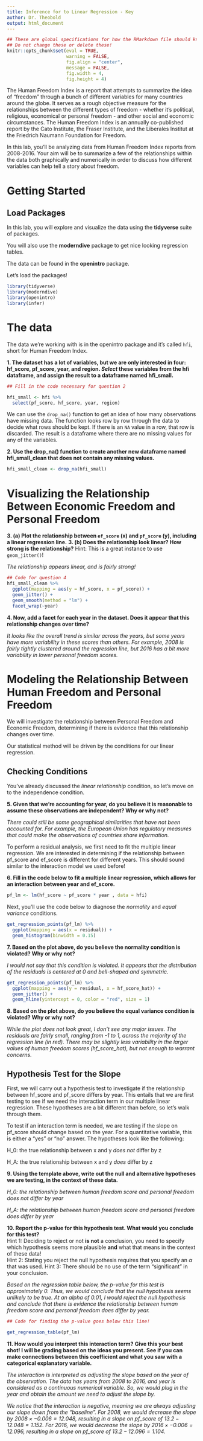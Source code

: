 ```yaml
---
title: Inference for to Linear Regression - Key
author: Dr. Theobold
output: html_document
---
```


```r
## These are global specifications for how the RMarkdown file should knit. 
## Do not change these or delete these!
knitr::opts_chunk$set(eval = TRUE,
                      warning = FALSE,
                      fig.align = "center", 
                      message = FALSE, 
                      fig.width = 4, 
                      fig.height = 4)
```

The Human Freedom Index is a report that attempts to summarize the idea of "freedom" through a bunch of different variables for many countries around the globe.
It serves as a rough objective measure for the relationships between the different types of freedom - whether it's political, religious, economical or personal freedom - and other social and economic circumstances.
The Human Freedom Index is an annually co-published report by the Cato Institute, the Fraser Institute, and the Liberales Institut at the Friedrich Naumann Foundation for Freedom.

In this lab, you'll be analyzing data from Human Freedom Index reports from 2008-2016.
Your aim will be to summarize a few of the relationships within the data both graphically and numerically in order to discuss how different variables can help tell a story about freedom.

# Getting Started

## Load Packages

In this lab, you will explore and visualize the data using the **tidyverse** suite of packages. 

You will also use the **moderndive** package to get nice looking regression tables. 

The data can be found in the **openintro** package.

Let's load the packages!

```r
library(tidyverse)
library(moderndive)
library(openintro)
library(infer)
```

# The data

The data we're working with is in the openintro package and it's called `hfi`, short for Human Freedom Index.

__1.  The dataset has **a lot** of variables, but we are only interested in four: hf_score, pf_score, year, and region. *Select* these variables from the hfi dataframe, and assign the result to a dataframe named hfi_small.__ 

```r
## Fill in the code necessary for question 2 

hfi_small <- hfi %>% 
  select(pf_score, hf_score, year, region)

```


We can use the `drop_na()` function to get an idea of how many observations have missing data. The function looks row by row through the data to decide what rows should be kept. If there is an `NA` value in a row, that row is discarded. The result is a dataframe where there are no missing values for any of the variables. 

__2. Use the drop_na() function to create another new dataframe named hfi_small_clean that **does not** contain any missing values.__ 

```r
hfi_small_clean <- drop_na(hfi_small)

```

# Visualizing the Relationship Between Economic Freedom and Personal Freedom 

__3. (a) Plot the relationship between `ef_score` (x) and `pf_score` (y), including a linear regression line.__
__3. (b) Does the relationship look linear? How strong is the relationship?__
Hint: This is a great instance to use `geom_jitter()`!  
<!-- Your response goes here! Do not remove this line! -->

*The relationship appears linear, and is fairly strong!*


```r
## Code for question 4
hfi_small_clean %>%
  ggplot(mapping = aes(y = hf_score, x = pf_score)) + 
  geom_jitter() + 
  geom_smooth(method = "lm") +
  facet_wrap(~year)

```

__4. Now, add a facet for each year in the dataset. Does it appear that this relationship changes over time?__

<!-- Change your code from Question 4. Only your response goes here! -->

*It looks like the overall trend is similar across the years, but some years have more variability in these scores than others. For example, 2008 is fairly tightly clustered around the regression line, but 2016 has a bit more variability in lower personal freedom scores.*


# Modeling the Relationship Between Human Freedom and Personal Freedom 

We will investigate the relationship between Personal Freedom and Economic 
Freedom, determining if there is evidence that this relationship changes over
time. 

Our statistical method will be driven by the conditions for our linear
regression. 

## Checking Conditions 

You've already discussed the *linear relationship* condition, so let's move on 
to the independence condition. 

__5. Given that we're accounting for year, do you believe it is reasonable to assume these observations are independent? Why or why not?__
<!-- Your response goes below this line! -->

*There could still be some geographical similarities that have not been accounted for. For example, the European Union has regulatory measures that could make the observations of countries share information.* 

To perform a residual analysis, we first need to fit the multiple linear 
regression. We are interested in determining if the relationship between 
pf_score and ef_score is different for different years. This should sound similar
to the interaction model we used before! 

__6. Fill in the code below to fit a multiple linear regression, which allows for an interaction between year and ef_score.__

```r
pf_lm <- lm(hf_score ~ pf_score * year , data = hfi)
```

Next, you'll use the code below to diagnose the *normality* and *equal variance* conditions. 

```r
get_regression_points(pf_lm) %>% 
  ggplot(mapping = aes(x = residual)) + 
  geom_histogram(binwidth = 0.15)
```

__7. Based on the plot above, do you believe the normality condition is violated? Why or why not?__

*I would not say that this condition is violated. It appears that the distribution of the residuals is centered at 0 and bell-shaped and symmetric.*

```r
get_regression_points(pf_lm) %>% 
  ggplot(mapping = aes(y = residual, x = hf_score_hat)) + 
  geom_jitter() + 
  geom_hline(yintercept = 0, color = "red", size = 1)

```

__8. Based on the plot above, do you believe the equal variance condition is violated? Why or why not?__

*While the plot does not look great, I don't see any major issues. The residuals are fairly small, ranging from -1 to 1, across the majority of the regression line (in red). There may be slightly less variability in the larger values of human freedom scores (hf_score_hat), but not enough to warrant concerns.*


## Hypothesis Test for the Slope 

First, we will carry out a hypothesis test to investigate if the relationship
between hf_score and pf_score differs by year. This entails that we are first 
testing to see if we need the interaction term in our multiple linear 
regression. These hypotheses are a bit different than before, so let's walk
through them. 

To test if an interaction term is needed, we are testing if the slope on
pf_score should change based on the year. For a quantitative variable, this is
either a "yes" or "no" answer. The hypotheses look like the following:

H_0: the true relationship between x and y *does not* differ by z

H_A: the true relationship between x and y *does* differ by z


__9. Using the template above, write out the null and alternative hypotheses we are testing, in the context of these data.__   
<!-- Your response goes here! Do not remove this line! -->

*H_0: the relationship between human freedom score and personal freedom does not differ by year*

*H_A: the relationship between human freedom score and personal freedom does differ by year*


__10. Report the p-value for this hypothesis test. What would you conclude for this test?__   
Hint 1: Deciding to reject or not **is not** a conclusion, you need to specify which hypothesis seems more plausible **and** what that means in the context of these data!   
Hint 2: Stating you reject the null hypothesis requires that you specify an $\alpha$ that was used.
Hint 3: There should be no use of the term "significant" in your conclusion. 
<!-- Your response goes here! Do not remove this line! -->

*Based on the regression table below, the p-value for this test is approximately 0. Thus, we would conclude that the null hypothesis seems unlikely to be true. At an alpha of 0.01, I would reject the null hypothesis and conclude that there is evidence the relationship between human freedom score and personal freedom does differ by year.* 


```r
## Code for finding the p-value goes below this line! 

get_regression_table(pf_lm)

```


__11. How would you interpret this interaction term?__
__Give this your best shot! I will be grading based on the ideas you present.__
__See if you can make connections between this coefficient and what you saw with a categorical explanatory variable.__

*The interaction is interpreted as adjusting the slope based on the year of the observation. The data has years from 2008 to 2016, and year is considered as a continuous numerical variable. So, we would plug in the year and obtain the amount we need to adjust the slope by.* 

*We notice that the interaction is negative, meaning we are always adjusting our slope down from the "baseline". For 2008, we would decrease the slope by $2008 \times -0.006 = 12.048$, resulting in a slope on pf_score of $13.2 - 12.048 = 1.152$. For 2016, we would decrease the slope by $2016 \times -0.006 = 12.096$, resulting in a slope on pf_score of $13.2 - 12.096 = 1.104.$*


